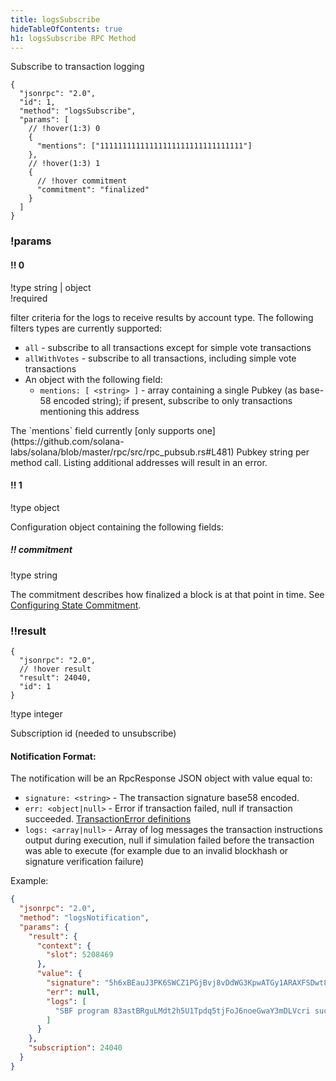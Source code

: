 ```yaml
---
title: logsSubscribe
hideTableOfContents: true
h1: logsSubscribe RPC Method
---
```


Subscribe to transaction logging

<APIMethod>

```jsonc !!request
{
  "jsonrpc": "2.0",
  "id": 1,
  "method": "logsSubscribe",
  "params": [
    // !hover(1:3) 0
    {
      "mentions": ["11111111111111111111111111111111"]
    },
    // !hover(1:3) 1
    {
      // !hover commitment
      "commitment": "finalized"
    }
  ]
}
```

### !params

#### !! 0

!type string | object  
!required

filter criteria for the logs to receive results by account type. The following
filters types are currently supported:

- `all` - subscribe to all transactions except for simple vote transactions
- `allWithVotes` - subscribe to all transactions, including simple vote
  transactions
- An object with the following field:
  - `mentions: [ <string> ]` - array containing a single Pubkey (as base-58
    encoded string); if present, subscribe to only transactions mentioning this
    address

<Callout type="warn" title={true}>
  The `mentions` field currently [only supports
  one](https://github.com/solana-labs/solana/blob/master/rpc/src/rpc_pubsub.rs#L481)
  Pubkey string per method call. Listing additional addresses will result in an
  error.
</Callout>

#### !! 1

!type object

Configuration object containing the following fields:

##### !! commitment

!type string

The commitment describes how finalized a block is at that point in time. See
[Configuring State Commitment](/docs/rpc#configuring-state-commitment).

### !!result

```jsonc !response
{
  "jsonrpc": "2.0",
  // !hover result
  "result": 24040,
  "id": 1
}
```

!type integer

Subscription id (needed to unsubscribe)

</APIMethod>

#### Notification Format:

The notification will be an RpcResponse JSON object with value equal to:

- `signature: <string>` - The transaction signature base58 encoded.
- `err: <object|null>` - Error if transaction failed, null if transaction
  succeeded.
  [TransactionError definitions](https://github.com/solana-labs/solana/blob/c0c60386544ec9a9ec7119229f37386d9f070523/sdk/src/transaction/error.rs#L13)
- `logs: <array|null>` - Array of log messages the transaction instructions
  output during execution, null if simulation failed before the transaction was
  able to execute (for example due to an invalid blockhash or signature
  verification failure)

Example:

```json
{
  "jsonrpc": "2.0",
  "method": "logsNotification",
  "params": {
    "result": {
      "context": {
        "slot": 5208469
      },
      "value": {
        "signature": "5h6xBEauJ3PK6SWCZ1PGjBvj8vDdWG3KpwATGy1ARAXFSDwt8GFXM7W5Ncn16wmqokgpiKRLuS83KUxyZyv2sUYv",
        "err": null,
        "logs": [
          "SBF program 83astBRguLMdt2h5U1Tpdq5tjFoJ6noeGwaY3mDLVcri success"
        ]
      }
    },
    "subscription": 24040
  }
}
```
